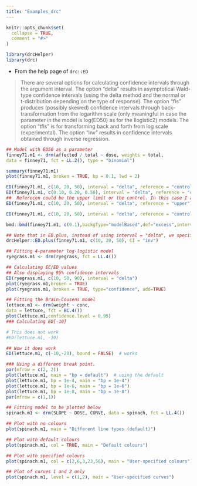 ```yaml
---
title: "Examples_drc"
---
```


```r
knitr::opts_chunk$set(
  collapse = TRUE,
  comment = "#>"
)
```

```r
library(drcHelper)
library(drc)
```

- From the help page of `drc::ED`

> There are several options for calculating confidence intervals through the argument interval. The option "delta" results in asymptotical Wald-type confidence intervals (using the delta method and the normal or t-distribution depending on the type of response). The option "fls" produces (possibly skewed) confidence intervals through back-transformation from the logarithm scale (only meaningful in case the parameter in the model is log(ED50) as for the llogistic2) models. The option "tfls" is for transforming back and forth from log scale (experimental). The option "inv" results in confidence intervals obtained through inverse regression.

```r
## Model with ED50 as a parameter
finney71.m1 <- drm(affected / total ~ dose, weights = total,
data = finney71, fct = LL.2(), type = "binomial")

summary(finney71.m1)
plot(finney71.m1, broken = TRUE, bp = 0.1, lwd = 2)

ED(finney71.m1, c(10, 20, 50), interval = "delta", reference = "control",type="relative")
ED(finney71.m1, c(0.10, 0.20, 0.50), interval = "delta", reference = "control",type="absolute")
##  Referecen could be the upper limit or the control. In this case I am not sure what has been calcuated. 
ED(finney71.m1, c(10, 20, 50), interval = "delta", reference = "upper")

ED(finney71.m1, c(10, 20, 50), interval = "delta", reference = "control",type="relative")

bmd::bmd(finney71.m1, c(0.1),backgType="modelBased",def="excess",interval="inv")

## Note that in ED.plus, instead of using interval = "delta", we specifify CI = "delta", to distinguish the option to calculate CI
drcHelper::ED.plus(finney71.m1, c(10, 20, 50), CI = "inv")
```


```r
## Fitting 4-parameter log-logistic model
ryegrass.m1 <- drm(ryegrass, fct = LL.4())

## Calculating EC/ED values
## Also displaying 95% confidence intervals
ED(ryegrass.m1, c(10, 50, 90), interval = "delta")
plot(ryegrass.m1,broken = TRUE)
plot(ryegrass.m1, broken = TRUE, type="confidence", add=TRUE)
```


```r
## Fitting the Brain-Cousens model
lettuce.m1 <- drm(weight ~ conc, 
data = lettuce, fct = BC.4())
plot(lettuce.m1,confidence.level = 0.95)
### Calculating ED[-10]

# This does not work
#ED(lettuce.m1, -10)  

## Now it does work
ED(lettuce.m1, c(-10,-20), bound = FALSE)  # works

### Using a different break point. 
par(mfrow = c(2, 2))
plot(lettuce.m1, main = "bp = default")  # using the default
plot(lettuce.m1, bp = 1e-4, main = "bp = 1e-4")
plot(lettuce.m1, bp = 1e-6, main = "bp = 1e-6")
plot(lettuce.m1, bp = 1e-8, main = "bp = 1e-8")
par(mfrow = c(1,1))

```


```r
## Fitting model to be plotted below
spinach.m1 <- drm(SLOPE ~ DOSE, CURVE, data = spinach, fct = LL.4())

## Plot with no colours
plot(spinach.m1, main = "Different line types (default)")

## Plot with default colours
plot(spinach.m1, col = TRUE, main = "Default colours")

## Plot with specified colours
plot(spinach.m1, col = c(2,6,3,23,56), main = "User-specified colours")

## Plot of curves 1 and 2 only
plot(spinach.m1, level = c(1,2), main = "User-specified curves")

```
